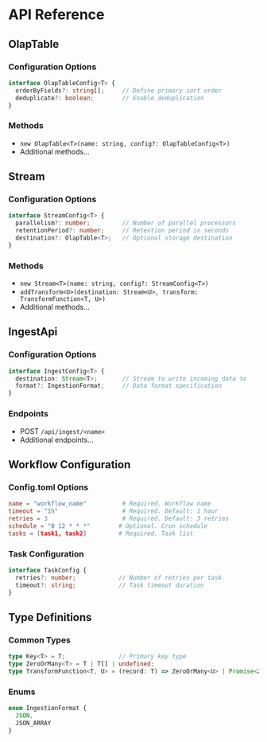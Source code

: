 # API Reference

## OlapTable
### Configuration Options
```typescript
interface OlapTableConfig<T> {
  orderByFields?: string[];     // Define primary sort order
  deduplicate?: boolean;        // Enable deduplication
}
```

### Methods
- `new OlapTable<T>(name: string, config?: OlapTableConfig<T>)`
- Additional methods...

## Stream
### Configuration Options
```typescript
interface StreamConfig<T> {
  parallelism?: number;         // Number of parallel processors
  retentionPeriod?: number;     // Retention period in seconds
  destination?: OlapTable<T>;   // Optional storage destination
}
```

### Methods
- `new Stream<T>(name: string, config?: StreamConfig<T>)`
- `addTransform<U>(destination: Stream<U>, transform: TransformFunction<T, U>)`
- Additional methods...

## IngestApi
### Configuration Options
```typescript
interface IngestConfig<T> {
  destination: Stream<T>;       // Stream to write incoming data to
  format?: IngestionFormat;     // Data format specification
}
```

### Endpoints
- POST `/api/ingest/<name>`
- Additional endpoints...

## Workflow Configuration
### Config.toml Options
```toml
name = "workflow_name"          # Required. Workflow name
timeout = "1h"                  # Required. Default: 1 hour
retries = 3                     # Required. Default: 3 retries
schedule = "0 12 * * *"        # Optional. Cron schedule
tasks = [task1, task2]         # Required. Task list
```

### Task Configuration
```typescript
interface TaskConfig {
  retries?: number;            // Number of retries per task
  timeout?: string;            // Task timeout duration
}
```

## Type Definitions
### Common Types
```typescript
type Key<T> = T;               // Primary key type
type ZeroOrMany<T> = T | T[] | undefined;
type TransformFunction<T, U> = (record: T) => ZeroOrMany<U> | Promise<ZeroOrMany<U>>;
```

### Enums
```typescript
enum IngestionFormat {
  JSON,
  JSON_ARRAY
}
```
